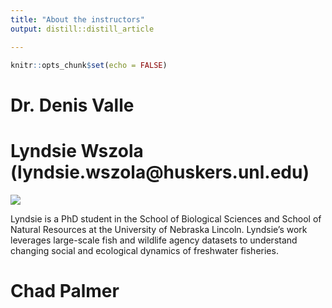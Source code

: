 ```yaml
---
title: "About the instructors"
output: distill::distill_article

---
```


```r
knitr::opts_chunk$set(echo = FALSE)
```

# Dr. Denis Valle


# Lyndsie Wszola (lyndsie.wszola@huskers.unl.edu)
![](images/Lyndsie_headshot.jpg) 

Lyndsie is a PhD student in the School of Biological Sciences and School of Natural Resources at the University of Nebraska Lincoln. Lyndsie's work leverages large-scale fish and wildlife agency datasets to understand changing social and ecological dynamics of freshwater fisheries.

# Chad Palmer